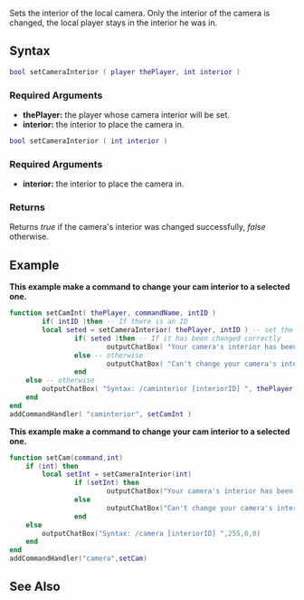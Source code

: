 
{{Server client function}}
Sets the interior of the local camera. Only the interior of the camera is changed, the local player stays in the interior he was in.

==Syntax==
<section name="Server" class="server" show="true">
<syntaxhighlight lang="lua">
bool setCameraInterior ( player thePlayer, int interior )
</syntaxhighlight>
{{OOP||[[/player.md|player]]:setCameraInterior|cameraInterior|getCameraInterior}}
===Required Arguments===
*'''thePlayer:''' the player whose camera interior will be set.
*'''interior:''' the interior to place the camera in.
</section>

<section name="Client" class="client" show="true">
<syntaxhighlight lang="lua">
bool setCameraInterior ( int interior )
</syntaxhighlight>
{{OOP||Camera.setInterior|interior|getCameraInterior}}
===Required Arguments===
*'''interior:''' the interior to place the camera in.
</section>

===Returns===
Returns ''true'' if the camera's interior was changed successfully, ''false'' otherwise.

==Example==
<section name="Server" class="server" show="true">

<strong> This example make a command to change your cam interior to a selected one. </strong> 

<syntaxhighlight lang="lua">
function setCamInt( thePlayer, commandName, intID )
        if( intID )then -- If there is an ID
		local seted = setCameraInterior( thePlayer, intID ) -- set the interior to the camera
                if( seted )then -- If it has been changed correctly
                        outputChatBox( "Your camera's interior has been set to "..intID, thePlayer ) -- Tell to the player his new camera's interior
                else -- otherwise
                        outputChatBox( "Can't change your camera's interior...", thePlayer, 255, 0, 0 ) -- Tell him the change failed
                end
	else -- otherwise 
		outputChatBox( "Syntax: /caminterior [interiorID] ", thePlayer, 255, 0, 0 ) -- Tell him the correct syntax
	end
end
addCommandHandler( "caminterior", setCamInt )
</syntaxhighlight>
</section>
<section name="Client" class="client" show="true">
<strong> This example make a command to change your cam interior to a selected one. </strong>
<syntaxhighlight lang="lua">
function setCam(command,int)
    if (int) then
		local setInt = setCameraInterior(int)
                if (setInt) then
                        outputChatBox("Your camera's interior has been set to "..int,255,255,0)
                else
                        outputChatBox("Can't change your camera's interior...",255,0,0)
                end
	else
		outputChatBox("Syntax: /camera [interiorID] ",255,0,0)
	end
end
addCommandHandler("camera",setCam)
</syntaxhighlight>
</section>

==See Also==
{{Client_camera_functions}}